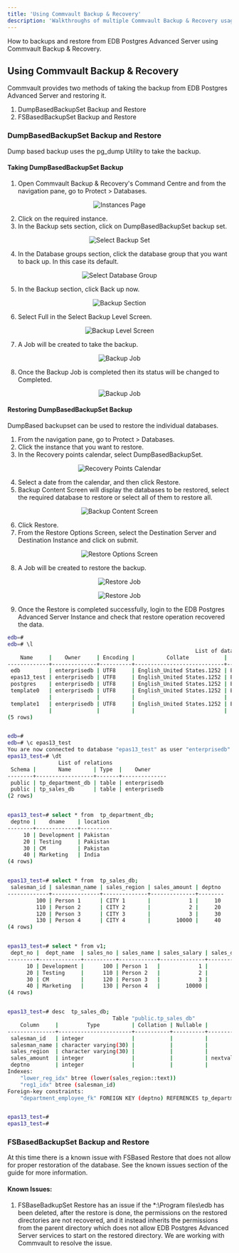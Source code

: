 ```yaml
---
title: 'Using Commvault Backup & Recovery'
description: 'Walkthroughs of multiple Commvault Backup & Recovery usage scenarios'
---
```


How to backups and restore from EDB Postgres Advanced Server using Commvault Backup & Recovery.

## Using Commvault Backup & Recovery

Commvault provides two methods of taking the backup from EDB Postgres Advanced Server and restoring it.
1. DumpBasedBackupSet Backup and Restore
2. FSBasedBackupSet Backup and Restore

### DumpBasedBackupSet Backup and Restore

Dump based backup uses the pg_dump Utility to take the backup.

#### Taking DumpBasedBackupSet Backup 

1. Open Commvault Backup & Recovery's Command Centre and from the navigation pane, go to Protect > Databases.

<p align="center">
  <img  alt="Instances Page" src="Images/Dumpbackup1.png">
</p>

2. Click on the required instance.
3. In the Backup sets section, click on DumpBasedBackupSet backup set.

<p align="center">
  <img  alt="Select Backup Set" src="Images/Dumpbackup2.png">
</p>

4. In the Database groups section, click the database group that you want to back up. In this case its default.

<p align="center">
  <img  alt="Select Database Group" src="Images/Dumpbackup3.png">
</p>

5. In the Backup section, click Back up now.

<p align="center">
  <img  alt="Backup Section" src="Images/Dumpbackup4.png">
</p>

6. Select Full in the Select Backup Level Screen.

<p align="center">
  <img  alt="Backup Level Screen" src="Images/Dumpbackup5.png">
</p>

7. A Job will be created to take the backup.

<p align="center">
  <img  alt="Backup Job" src="Images/Dumpbackup6.png">
</p>

8. Once the Backup Job is completed then its status will be changed to Completed.

<p align="center">
  <img  alt="Backup Job" src="Images/Dumpbackup7.png">
</p>

#### Restoring DumpBasedBackupSet Backup 

DumpBased backupset can be used to restore the individual databases.

1. From the navigation pane, go to Protect > Databases.
2. Click the instance that you want to restore.
3. In the Recovery points calendar, select DumpBasedBackupSet.

<p align="center">
  <img  alt="Recovery Points Calendar" src="Images/Dumprestore1.png">
</p>

4. Select a date from the calendar, and then click Restore.
5. Backup Content Screen will display the databases to be restored, select the required database to restore or select all of them to restore all.

<p align="center">
  <img  alt="Backup Content Screen" src="Images/Dumprestore2.png">
</p>

6. Click Restore.
7. From the Restore Options Screen, select the Destination Server and Destination Instance and click on submit.

<p align="center">
  <img  alt="Restore Options Screen" src="Images/Dumprestore3.png">
</p>

8. A Job will be created to restore the backup.

<p align="center">
  <img  alt="Restore Job" src="Images/Dumprestore4.png">
</p>

<p align="center">
  <img  alt="Restore Job" src="Images/Dumprestore5.png">
</p>

9. Once the Restore is completed successfully, login to the EDB Postgres Advanced Server Instance and check that restore operation recovered the data.

```bash
edb=#
edb=# \l
                                                           List of databases
    Name     |    Owner     | Encoding |          Collate           |           Ctype            | ICU |       Access privileges
-------------+--------------+----------+----------------------------+----------------------------+-----+-------------------------------
 edb         | enterprisedb | UTF8     | English_United States.1252 | English_United States.1252 |     |
 epas13_test | enterprisedb | UTF8     | English_United States.1252 | English_United States.1252 |     |
 postgres    | enterprisedb | UTF8     | English_United States.1252 | English_United States.1252 |     |
 template0   | enterprisedb | UTF8     | English_United States.1252 | English_United States.1252 |     | =c/enterprisedb              +
             |              |          |                            |                            |     | enterprisedb=CTc/enterprisedb
 template1   | enterprisedb | UTF8     | English_United States.1252 | English_United States.1252 |     | =c/enterprisedb              +
             |              |          |                            |                            |     | enterprisedb=CTc/enterprisedb
(5 rows)


edb=#
edb=# \c epas13_test
You are now connected to database "epas13_test" as user "enterprisedb".
epas13_test=# \dt
                List of relations
 Schema |       Name       | Type  |    Owner
--------+------------------+-------+--------------
 public | tp_department_db | table | enterprisedb
 public | tp_sales_db      | table | enterprisedb
(2 rows)


epas13_test=# select * from  tp_department_db;
 deptno |    dname    | location
--------+-------------+----------
     10 | Development | Pakistan
     20 | Testing     | Pakistan
     30 | CM          | Pakistan
     40 | Marketing   | India
(4 rows)


epas13_test=# select * from  tp_sales_db;
 salesman_id | salesman_name | sales_region | sales_amount | deptno
-------------+---------------+--------------+--------------+--------
         100 | Person 1      | CITY 1       |            1 |     10
         110 | Person 2      | CITY 2       |            2 |     20
         120 | Person 3      | CITY 3       |            3 |     30
         130 | Person 4      | CITY 4       |        10000 |     40
(4 rows)


epas13_test=# select * from v1;
 dept_no |  dept_name  | sales_no | sales_name | sales_salary | sales_dept_no
---------+-------------+----------+------------+--------------+---------------
      10 | Development |      100 | Person 1   |            1 |            10
      20 | Testing     |      110 | Person 2   |            2 |            20
      30 | CM          |      120 | Person 3   |            3 |            30
      40 | Marketing   |      130 | Person 4   |        10000 |            40
(4 rows)


epas13_test=# desc  tp_sales_db;
                                 Table "public.tp_sales_db"
    Column     |         Type          | Collation | Nullable |           Default
---------------+-----------------------+-----------+----------+------------------------------
 salesman_id   | integer               |           |          |
 salesman_name | character varying(30) |           |          |
 sales_region  | character varying(30) |           |          |
 sales_amount  | integer               |           |          | nextval('sal_seq'::regclass)
 deptno        | integer               |           |          |
Indexes:
    "lower_reg_idx" btree (lower(sales_region::text))
    "reg1_idx" btree (salesman_id)
Foreign-key constraints:
    "department_employee_fk" FOREIGN KEY (deptno) REFERENCES tp_department_db(deptno)


epas13_test=#
epas13_test=#

```

### FSBasedBackupSet Backup and Restore

At this time there is a known issue with FSBased Restore that does not allow for proper restoration of the database. See the known issues section of the guide for more information.

#### Known Issues:
1. FSBaseBadkupSet Restore has an issue if the *:\Program files\edb has been deleted, after the restore is done, the permissions on the restored directories are not recovered, and it instead inherits the permissions from the parent directory which does not allow EDB Postgres Advanced Server services to start on the restored directory. We are working with Commvault to resolve the issue.
